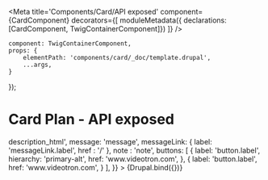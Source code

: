 

<Meta
    title='Components/Card/API exposed'
    component={CardComponent}
    decorators={[
        moduleMetadata({ declarations: [CardComponent, TwigContainerComponent]})
    ]}
/>

    component: TwigContainerComponent,
    props: {
        elementPath: 'components/card/_doc/template.drupal',
        ...args,
    }
});


# Card Plan - API exposed

<Canvas withSource='none'>
    <Story
        name='Drupal - Plan - API exposed'
        height='800px'
        args={{
            _cardVariant: 'plan',
            contentLists: [
                {
                    title: 'contentLists.title',
                    description: 'contentLists.description',
                    content: [
                        {
                            label: 'contentLists.content.label',
                            icon: 'placeholder',
                        }
                    ]
                },
                {
                    title: 'contentLists.title',
                    description: 'contentLists.description',
                    content: [
                        {
                            label: 'contentLists.content.label',
                            icon: 'placeholder',
                        }
                    ]
                }
            ],
            promotionBadges: [
                {
                    label    :'promotionBadges.label',
                    iconName: 'placeholder',
                }
            ],
            price: {
                upperTitle: 'price.upperTitle',
                upfront: {
                    label: 'price.upfront.label',
                    dollar: 'price.upfront.dollar',
                },
                dollar: 'price.dollar',
                cent : 'price.cent',
                promotion: {
                    title: 'price.promotion.title',
                    priceStriked: 'price.promotion.priceStriked',
                    priceSaved: 'price.promotion.priceSaved',
                    savedLabel: 'price.promotion.savedLabel',
                    superscript: 'price.promotion.superscript',
                    direction: 'price.promotion.direction',
                },
                details: 'price.details',
                message: 'price.message',
                infosSupp: 'price.infosSupp',
                boxAlignement: 'price.boxAlignement',
                dashed: 'price.dashed',
                saved: 'price.saved',
            },
            badge: {
                label: 'badge'
            },
            link : {
                label: 'link.label',
                href : '/'
            },
            iconName: 'apple',
            upperTitle: 'upperTitle',
            title: 'title',
            subtitle: 'subtitle',
            description_html: '<em>description</em>_html',
            message: 'message',
            messageLink: {
                label: 'messageLink.label',
                href : '/'
            },
            note : 'note',
            buttons: [
                {
                    label: 'button.label',
                    hierarchy: 'primary-alt',
                    href: 'www.videotron.com',
                },
                {
                    label: 'button.label',
                    href: 'www.videotron.com',
                }
            ],
        }}
    >
        {Drupal.bind({})}
    </Story>
</Canvas>